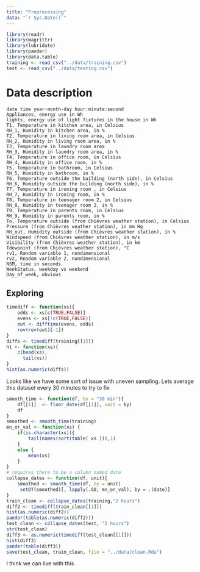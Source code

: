 ```yaml
---
title: "Preprocessing"
data: "`r Sys.Date()`"
---
```


```r
library(readr)
library(magrittr)
library(lubridate)
library(pander)
library(data.table)
training <- read_csv("../data/training.csv")
test <- read_csv("../data/testing.csv")
```

# Data description

```
date time year-month-day hour:minute:second 
Appliances, energy use in Wh
lights, energy use of light fixtures in the house in Wh
T1, Temperature in kitchen area, in Celsius
RH_1, Humidity in kitchen area, in %
T2, Temperature in living room area, in Celsius
RH_2, Humidity in living room area, in %
T3, Temperature in laundry room area
RH_3, Humidity in laundry room area, in %
T4, Temperature in office room, in Celsius
RH_4, Humidity in office room, in %
T5, Temperature in bathroom, in Celsius
RH_5, Humidity in bathroom, in %
T6, Temperature outside the building (north side), in Celsius
RH_6, Humidity outside the building (north side), in %
T7, Temperature in ironing room , in Celsius
RH_7, Humidity in ironing room, in %
T8, Temperature in teenager room 2, in Celsius
RH_8, Humidity in teenager room 2, in %
T9, Temperature in parents room, in Celsius
RH_9, Humidity in parents room, in %
To, Temperature outside (from Chièvres weather station), in Celsius
Pressure (from Chièvres weather station), in mm Hg
RH_out, Humidity outside (from Chièvres weather station), in %
Windspeed (from Chièvres weather station), in m/s
Visibility (from Chièvres weather station), in km
Tdewpoint (from Chièvres weather station), °C
rv1, Random variable 1, nondimensional
rv2, Rnadom variable 2, nondimensional
NSM, time in seconds
WeekStatus, weekday vs weekend
Day_of_week, obvious
```

## Exploring 

```r
timediff <- function(xs){
	odds <- xs[c(TRUE,FALSE)]
	evens <- xs[!c(TRUE,FALSE)]
	out <- difftime(evens, odds)
	rev(rev(out)[-1])
}
diffs <- timediff(training[[1]])
ht <- function(xs){
	c(head(xs),
	  tail(xs))
}
hist(as.numeric(diffs))
```

Looks like we have some sort of issue with uneven sampling. Lets average this dataset every 30 minutes to try to fix

```r
smooth_time <- function(df, by = "30 min"){
	df[[1]]  <- floor_date(df[[1]], unit = by)
	df
}
smoothed <- smooth_time(training)
mn_or_val <- function(xs) {
	if(is.character(xs)){
		tail(names(sort(table( xs ))),1)
	}
	else {
		mean(xs)
	}
}
# requires there to be a column named date
collapse_dates <- function(df, unit){
	smoothed <- smooth_time(df, by = unit)
	 setDT(smoothed)[, lapply(.SD, mn_or_val), by = .(date)]
}
train_clean <- collapse_dates(training,"2 hours")
diff2 <- timediff(train_clean[[1]])
hist(as.numeric(diff2))
pander(table(as.numeric(diff2)))
test_clean <- collapse_dates(test, "2 hours")
str(test_clean)
diff3 <- as.numeric(timediff(test_clean[[1]]))
hist(diff3)
pander(table(diff3))
save(test_clean, train_clean, file = "../data/clean.Rda")
```

I think we can live with this
